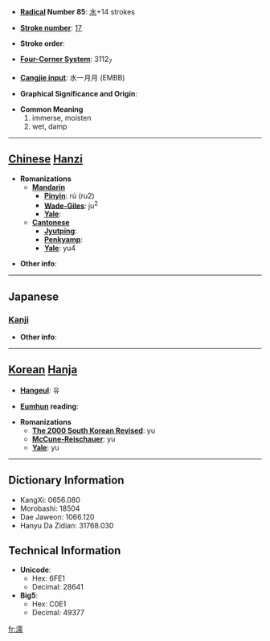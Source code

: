 * '''[[Wiktionary:Chinese radical index| Radical]] Number 85''': [[Wiktionary:Chinese radical index 水|水]]+14 strokes

* '''[[Wiktionary:Chinese total strokes index|Stroke number]]''': [[Wiktionary:Chinese total strokes index 17|17]]

* '''Stroke order''': 

* '''[[Wiktionary:Chinese four corner index|Four-Corner System]]''': 3112<sub>7</sub>

* '''[[Wiktionary:Chinese Cangjie index|Cangjie input]]''': 水一月月 (EMBB)

* '''Graphical Significance and Origin''': 

* '''Common Meaning'''
*#immerse, moisten
*# wet, damp


----

== [[Chinese]] [[Hanzi]] ==

* '''Romanizations'''
** '''[[Mandarin]]'''
*** '''[[Pinyin]]''': rú (ru2)
*** '''[[Wade-Giles]]''': ju<sup>2</sup>
*** '''[[Yale]]''': 
** '''[[Cantonese]]'''
*** '''[[Jyutping]]''':
*** '''[[Penkyamp]]''': 
*** '''[[Yale]]''': yu4

* '''Other info''': 

----

==Japanese==
===[[Kanji]]===
{{kanji|on readings=[[じゅ]] (ju), [[にゅ]] (nyu)|kun readings=[[うるおう]] (uruou), [[ぬれる]] (nureru), [[うるおす]] (uruosu)}}

* '''Other info''':  

----

== [[Korean]] [[Hanja]] ==

* '''[[Hangeul]]''': 유

* '''[[Eumhun]] reading''': 

* '''Romanizations'''
** '''[[The 2000 South Korean Revised Romanization|The 2000 South Korean Revised]]''': yu
** '''[[McCune-Reischauer]]''': yu
** '''[[Yale]]''': yu

----

== Dictionary Information ==

* KangXi: 0656.080
* Morobashi: 18504
* Dae Jaweon: 1066.120
* Hanyu Da Zidian: 31768.030

== Technical Information ==

* '''Unicode''':
** Hex: 6FE1
** Decimal: 28641
* '''Big5''':
** Hex: C0E1
** Decimal: 49377

[[fr:濡]]
